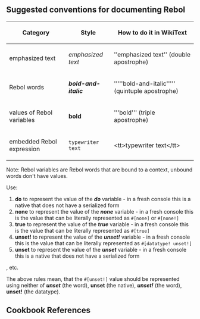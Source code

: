 {{Cookbook|title=Typographical Conventions|author=Ladislav Mecir|level=1|category=Documentation}}

==Suggested conventions for documenting Rebol==

{| class="wikitable"
!Category !!Style !!How to do it in WikiText
|-
| emphasized text || ''emphasized text'' || <nowiki> ''emphasized text''</nowiki> (double apostrophe)
|-
| Rebol words || '''''bold-and-italic''''' || <nowiki>'''''bold-and-italic'''''</nowiki> (quintuple apostrophe)
|-
| values of Rebol variables|| '''bold''' || <nowiki>'''bold'''</nowiki> (triple apostrophe)
|-
| embedded Rebol expression || <tt>typewriter text</tt> || &lt;tt&gt;typewriter text&lt;/tt&gt;
|}

Note: Rebol variables are Rebol words that are bound to a context, unbound words don't have values.

Use:
#'''do''' to represent the value of the '''''do''''' variable - in a fresh console this is a native that does not have a serialized form
#'''none''' to represent the value of the '''''none''''' variable - in a fresh console this is the value that can be literally represented as <tt>#[none]</tt> or <tt>#[none!]</tt>
#'''true''' to represent the value of the '''''true''''' variable - in a fresh console this is the value that can be literally represented as <tt>#[true]</tt>
#'''unset!''' to represent the value of the '''''unset!''''' variable - in a fresh console this is the value that can be literally represented as <tt>#[datatype! unset!]</tt>
#'''unset''' to represent the value of the '''''unset''''' variable - in a fresh console this is a native that does not have a serialized form
, etc.

The above rules mean, that the <tt>#[unset!]</tt> value should be represented using neither of '''''unset''''' (the word), '''unset''' (the native), '''''unset!''''' (the word), '''unset!''' (the datatype).

== Cookbook References ==

{{:Cookbook References}}